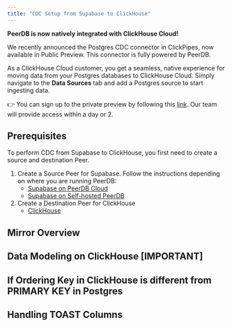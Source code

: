 ```yaml
---
title: "CDC Setup from Supabase to ClickHouse"
---
```


<Note>
<b>PeerDB is now natively integrated with ClickHouse Cloud!</b>

We recently announced the Postgres CDC connector in ClickPipes, now available in Public Preview.
This connector is fully powered by PeerDB.

As a ClickHouse Cloud customer, you get a seamless, native experience for moving data from your Postgres databases to ClickHouse Cloud. Simply navigate to the **Data Sources** tab and add a Postgres source to start ingesting data.

👉 You can sign up to the private preview by following this [link](https://clickhouse.com/cloud/clickpipes/postgres-cdc-connector). Our team will provide access within a day or 2.
</Note>

## Prerequisites

To perform CDC from Supabase to ClickHouse, you first need to create a source and destination Peer.

1. Create a Source Peer for Supabase. Follow the instructions depending on where you are running PeerDB:
    * [Supabase on PeerDB Cloud](/connect/postgres/supabase_postgres_peerdb_cloud)
    * [Supabase on Self-hosted PeerDB](/connect/postgres/supabase_postgres)
2. Create a Destination Peer for ClickHouse
    * [ClickHouse](/connect/clickhouse)


## Mirror Overview


<MirrorOverview postgresProviderType="Supabase Instance" />


## Data Modeling on ClickHouse [IMPORTANT]


<DataModelingClickHouse />


## If Ordering Key in ClickHouse is different from PRIMARY KEY in Postgres


<OrderingKeyDifferent />


## Handling TOAST Columns


<HandlingToastColumns />

